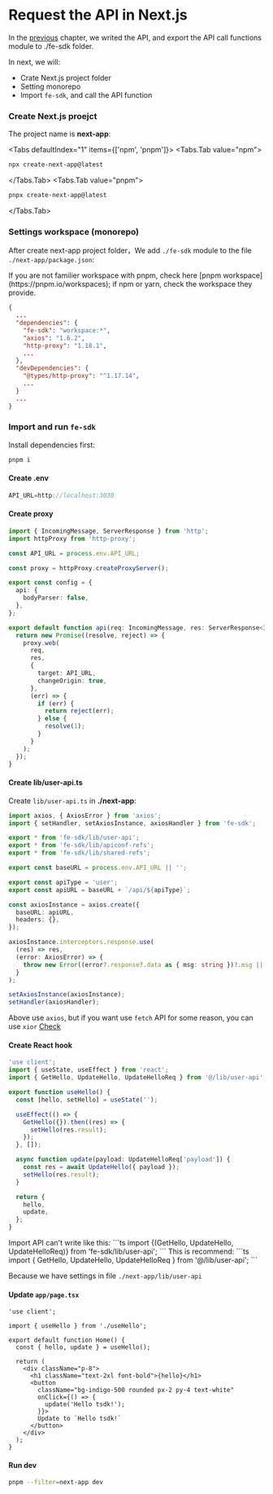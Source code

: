 
# Request the API in Next.js

In the [previous](./hello-world-api) chapter, we writed the API, and export the API call functions module to ./fe-sdk folder.

In next, we will:

- Crate Next.js project folder
- Setting monorepo
- Import `fe-sdk`, and call the API function

### Create Next.js proejct

The project name is **next-app**:

<Tabs defaultIndex="1" items={['npm', 'pnpm']}>
  <Tabs.Tab value="npm">

```sh
npx create-next-app@latest
```

  </Tabs.Tab>
  <Tabs.Tab value="pnpm">

```zsh
pnpx create-next-app@latest
```

  </Tabs.Tab>
</Tabs>

### Settings workspace (monorepo)

After create next-app project folder，We add `./fe-sdk` module to the file `./next-app/package.json`:

<Callout>
  If you are not familier workspace with pnpm, check here [pnpm
  workspace](https://pnpm.io/workspaces); if npm or yarn, check the workspace they provide.
</Callout>

```json {4-6, 10}
{
  ...
  "dependencies": {
    "fe-sdk": "workspace:*",
    "axios": "1.6.2",
    "http-proxy": "1.18.1",
    ...
  },
  "devDependencies": {
    "@types/http-proxy": "^1.17.14",
    ...
  }
  ...
}
```

### Import and run `fe-sdk`

Install dependencies first:

```sh
pnpm i
```

#### Create **.env**

```ts filename="next-app/.env" copy
API_URL=http://localhost:3030
```

#### Create proxy

```ts filename="pages/api/[...path].ts" copy
import { IncomingMessage, ServerResponse } from 'http';
import httpProxy from 'http-proxy';

const API_URL = process.env.API_URL;

const proxy = httpProxy.createProxyServer();

export const config = {
  api: {
    bodyParser: false,
  },
};

export default function api(req: IncomingMessage, res: ServerResponse<IncomingMessage>) {
  return new Promise((resolve, reject) => {
    proxy.web(
      req,
      res,
      {
        target: API_URL,
        changeOrigin: true,
      },
      (err) => {
        if (err) {
          return reject(err);
        } else {
          resolve(1);
        }
      }
    );
  });
}
```

#### Create **lib/user-api.ts**

Create `lib/user-api.ts` in **./next-app**:

```ts filename="next-app/lib/user-api.ts" copy
import axios, { AxiosError } from 'axios';
import { setHandler, setAxiosInstance, axiosHandler } from 'fe-sdk';

export * from 'fe-sdk/lib/user-api';
export * from 'fe-sdk/lib/apiconf-refs';
export * from 'fe-sdk/lib/shared-refs';

export const baseURL = process.env.API_URL || '';

export const apiType = 'user';
export const apiURL = baseURL + `/api/${apiType}`;

const axiosInstance = axios.create({
  baseURL: apiURL,
  headers: {},
});

axiosInstance.interceptors.response.use(
  (res) => res,
  (error: AxiosError) => {
    throw new Error((error?.response?.data as { msg: string })?.msg || error?.message);
  }
);

setAxiosInstance(axiosInstance);
setHandler(axiosHandler);
```


Above use `axios`, but if you want use `fetch` API for some reason, you can use `xior` [Check](/docs/guide/tsdk-server-adapters/express-adapter#in-frontend--use-xior-based-on-fetch)

#### Create React hook

```ts filename="next-app/app/useHello.ts" copy
'use client';
import { useState, useEffect } from 'react';
import { GetHello, UpdateHello, UpdateHelloReq } from '@/lib/user-api';

export function useHello() {
  const [hello, setHello] = useState('');

  useEffect(() => {
    GetHello({}).then((res) => {
      setHello(res.result);
    });
  }, []);

  async function update(payload: UpdateHelloReq['payload']) {
    const res = await UpdateHello({ payload });
    setHello(res.result);
  }

  return {
    hello,
    update,
  };
}
```

<Callout type="error" emoji="️🚫">
  Import API can't write like this: ```ts import {(GetHello, UpdateHello, UpdateHelloReq)} from
  'fe-sdk/lib/user-api'; ```
</Callout>

<Callout emoji="️✅">
  This is recommend:
  ```ts 
  import { GetHello, UpdateHello, UpdateHelloReq } from '@/lib/user-api'; 
  ```

Because we have settings in file `./next-app/lib/user-api`
</Callout>

#### Update `app/page.tsx`

```tsx filename="next-app/app/page.tsx" copy
'use client';

import { useHello } from './useHello';

export default function Home() {
  const { hello, update } = useHello();

  return (
    <div className="p-8">
      <h1 className="text-2xl font-bold">{hello}</h1>
      <button
        className="bg-indigo-500 rounded px-2 py-4 text-white"
        onClick={() => {
          update('Hello tsdk!');
        }}>
        Update to `Hello tsdk!`
      </button>
    </div>
  );
}
```

#### Run dev

```sh copy
pnpm --filter=next-app dev
```

